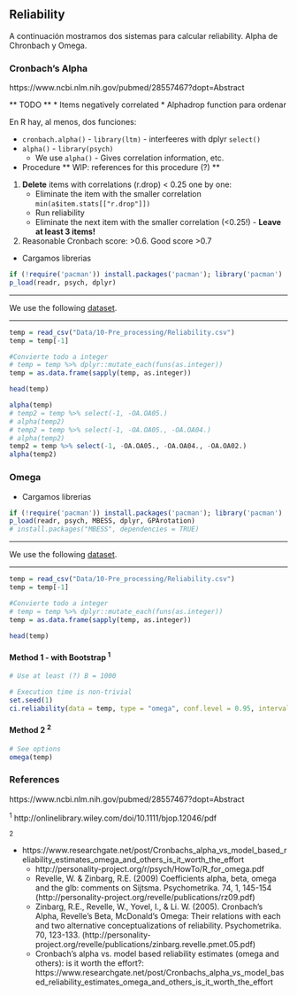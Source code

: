 ## Reliability

A continuación mostramos dos sistemas para calcular reliability. Alpha de Chronbach y Omega.

### Cronbach's Alpha

https://www.ncbi.nlm.nih.gov/pubmed/28557467?dopt=Abstract

** TODO **
* Items negatively correlated
* Alphadrop function para ordenar 


En R hay, al menos, dos funciones:

* `cronbach.alpha()` - `library(ltm)` - interfeeres with dplyr `select()`
* `alpha()` - `library(psych)`
  + We use `alpha()` -  Gives correlation information, etc.


* Procedure ** WIP: references for this procedure (?) **
1. **Delete** items with correlations (r.drop) < 0.25 one by one:
    + Eliminate the item with the smaller correlation `min(a$item.stats[["r.drop"]])`
    + Run reliability
    + Eliminate the next item with the smaller correlation (<0.25!) - **Leave at least 3 items!**
2. Reasonable Cronbach score: >0.6. Good score >0.7


* Cargamos librerias  
```r
if (!require('pacman')) install.packages('pacman'); library('pacman')
p_load(readr, psych, dplyr)
```

***
We use the following [dataset](Data/10-Pre_processing/Reliability.csv).

***  
```r
temp = read_csv("Data/10-Pre_processing/Reliability.csv")
temp = temp[-1] 

#Convierte todo a integer
# temp = temp %>% dplyr::mutate_each(funs(as.integer))
temp = as.data.frame(sapply(temp, as.integer))

head(temp)

```


```r
alpha(temp)
# temp2 = temp %>% select(-1, -OA.OA05.)
# alpha(temp2)
# temp2 = temp %>% select(-1, -OA.OA05., -OA.OA04.)
# alpha(temp2)
temp2 = temp %>% select(-1, -OA.OA05., -OA.OA04., -OA.OA02.)
alpha(temp2)

```


### Omega

* Cargamos librerias
```r
if (!require('pacman')) install.packages('pacman'); library('pacman')
p_load(readr, psych, MBESS, dplyr, GPArotation)
# install.packages("MBESS", dependencies = TRUE)
```

***
We use the following [dataset](Data/10-Pre_processing/Reliability.csv).

***  
```r
temp = read_csv("Data/10-Pre_processing/Reliability.csv")
temp = temp[-1] 

#Convierte todo a integer
# temp = temp %>% dplyr::mutate_each(funs(as.integer))
temp = as.data.frame(sapply(temp, as.integer))

head(temp)

```

#### Method 1 - with Bootstrap ^1^

```r
# Use at least (?) B = 1000

# Execution time is non-trivial
set.seed(1)
ci.reliability(data = temp, type = "omega", conf.level = 0.95, interval.type = "bca", B = 1000)


```

#### Method 2 ^2^

```r

# See options
omega(temp)


```

### References

https://www.ncbi.nlm.nih.gov/pubmed/28557467?dopt=Abstract

^1^ http://onlinelibrary.wiley.com/doi/10.1111/bjop.12046/pdf

^2^ 

* https://www.researchgate.net/post/Cronbachs_alpha_vs_model_based_reliability_estimates_omega_and_others_is_it_worth_the_effort
    + http://personality-project.org/r/psych/HowTo/R_for_omega.pdf
    + Revelle, W. & Zinbarg, R.E. (2009) Coefficients alpha, beta, omega and the glb: comments on Sijtsma. Psychometrika. 74, 1, 145-154 (http://personality-project.org/revelle/publications/rz09.pdf)
    + Zinbarg, R.E., Revelle, W., Yovel, I., & Li. W. (2005). Cronbach's Alpha, Revelle's Beta, McDonald's Omega: Their relations with each and two alternative conceptualizations of reliability. Psychometrika. 70, 123-133. (http://personality-project.org/revelle/publications/zinbarg.revelle.pmet.05.pdf) 
    + Cronbach's alpha vs. model based reliability estimates (omega and others): is it worth the effort?: https://www.researchgate.net/post/Cronbachs_alpha_vs_model_based_reliability_estimates_omega_and_others_is_it_worth_the_effort
